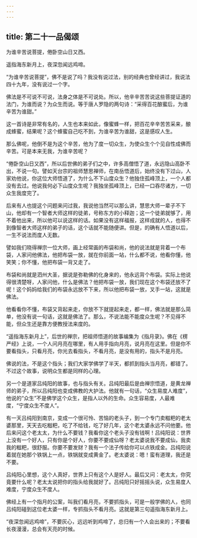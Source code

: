 ```yaml
---
---
---
```

title: 第二十一品偈颂
---




为谁辛苦说菩提，倦卧空山日又西。

遥指海东新月上，夜深忽闻远鸡啼。

“为谁辛苦说菩提”，佛不是说了吗？我没有说过法，别的经典也曾经讲过，我说法四十九年，没有说过一个字。

佛法是不可说不可说，法身之体是不可说处。所以，他辛辛苦苦说这些菩提证道的法门，为谁而说？为众生而说。等于唐人罗隐的两句诗：“采得百花酿蜜后，为谁辛苦为谁甜。”

这一首诗是非常有名的，人生也本来如此，像蜜蜂一样，把百花辛辛苦苦采来，酿成蜂蜜，结果呢？这个蜂蜜自己吃不到，为谁辛苦为谁甜，这是感叹人生。

那么佛呢，他倒不是为这个辛苦，他为了度一切众生，为使众生个个见自性成佛而辛苦。可是本来无我，为谁辛苦呢？

“倦卧空山日又西”，所以后世佛的弟子们之中，许多高僧悟了道，永远隐山高卧不出，不说一句。譬如天台宗的祖师慧思禅师，在南岳悟道后，始终没有下过山，人家劝他说，你这位大师悟道了，为什么不下山度众生？他独住孤峰顶上，一个人都没有去过。他说我何必下山度众生呢？我独坐孤峰顶上，已经一口吞尽诸方，一切众生我度完了。

后来有人也提这个问题来问过我，我说他当然可以那么讲，慧思大师一辈子不下山，他却有一个智者大师这样的徒弟，号称东方的小释迦；这一个徒弟就够了，用不着他出来，所以他可以说这样的话。如果没有这样福报，这样成就的人，也得不到像智者大师这样的弟子的话，这个话就不能随便讲。但是，的确有人悟道以后，一生不说法而度人无数。

譬如我们晓得禅宗一位大师，画上经常画的布袋和尚，他的说法就是背着一个布袋，人家问他佛法，他把布袋一放，就在你前面一站，什么都不说，他看你懂，他笑笑；你不懂，他把布袋一背又走了。

布袋和尚就是泗州大圣，据说是弥勒佛的化身来的，他永远背个布袋。实际上他说得很清楚呀，人家问他，什么是佛法？他把布袋一放，我们现在这个布袋还放不了呢！这个妈妈给我们的布袋永远放不下来，所以他把布袋一放，叉手一站，这就是佛法。

他看看你不懂，布袋又背起来走，你放不下就提起来走，都一样，佛法就是那么简单，他没有说一句话，这就是佛法了。那么，不说法能不能度众生呢？不见得不能，但众生还是靠方便教授法来度的。

“遥指海东新月上”，后世的禅宗，把祖师悟道的故事编集为《指月录》。佛在《楞严经》上说，一个人问月亮在哪里，有人用手指向月亮，说月亮在这里。但是你不要看指头，只看月亮，你光去看指头，不看月亮，是没有用的，指头不是月亮。

佛说的法，不是这个指头；我们大家学佛学了半天，都抓到指头当月亮，都错了。不过这个故事，说明众生都是同样的心理。

另一个是道家吕纯阳的故事，也与指头有关。吕纯阳最后是由禅宗悟道，是黄龙禅师的弟子，所以吕纯阳也变成佛教的大护法。他就有一句话，“众生易度人难度”，他说的“众生”不是佛学这个众生，是指人以外的生命。众生容易度，人最难度，“宁度众生不度人”。

有一天吕纯阳到南京，变成一个很可怜、苦恼的老头子，到一个专门卖糍粑的老太婆那里，天天去吃糍粑，吃了不给钱，吃了好几年，这个老太婆永远不问他要。他后来问这个老太太，为什么不要钱？我看你这个老头子没有钱啊！吕纯阳说：世界上没有一个好人，只有你是个好人，你要不要成仙呀？老太婆说我不要成仙，我卖我的糍粑，很舒服。你要不要发财？我有一个法子传给你可以点铁成金。吕纯阳说着就在她那个铁锅上一点，铁锅就变成黄金了。老太婆说：嗯！蛮有道理，我还是不要。

吕纯阳心里想，这个人真好，世界上只有这个人是好人。最后又问：老太太，你究竟要什么呢？老太太说把你的指头给我就好了。吕纯阳只好摇摇头说，众生易度人难度，宁度众生不度人。

佛经上有一个指月的公案，叫我们看月亮，不要抓指头，可是一般学佛的人，也同吕纯阳碰到这位老太婆一样，专抓指头不看月亮。这就是第三句遥指海东新月上。

“夜深忽闻远鸡啼”，不要灰心，远远听到鸡啼了，总归有一个人会出来的；不要看长夜漫漫，总会有天亮的时候。